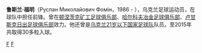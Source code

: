 {{NoteTA
|G1=football
|G2=uefa
}}
{{Infobox football biography
|                name = 鲁斯兰·福明<br />Ruslan Fomin
|               image = Rusfomin.jpg
|          image_size = 200px
| fullname    = Ruslan Mykolayovych Fomin
| birth_date  = {{birth date and age|df=yes|1986|3|2}}
|         birth_place = [[苏联|苏联]][[哈尔科夫州|哈尔科夫州]][[洛佐瓦|洛佐瓦]]
|              height = {{height|m=1.87}}
|        currentclub  =
|          clubnumber =
|            position = [[前锋|前锋]]
| youthyears1 = 2002–2004
| youthclubs1 = [[哈爾科夫冶金工人足球俱樂部|哈爾科夫冶金工人]]
| years1 = 2002–2005 | clubs1 = [[哈爾科夫兵工廠足球會|哈爾科夫兵工廠]]                  | caps1 = 25 | goals1 =  4
| years2 = 2005–2011 | clubs2 = [[頓內次克礦工足球俱樂部|頓內次克礦工]]                | caps2 = 22 | goals2 =  2
| years3 = 2005      | clubs3 = [[FC_Shakhtar-2_Donetsk|Shakhtar-2 Donetsk]]            | caps3 = 13 | goals3 =  2
| years4 = 2005–2008 | clubs4 = → [[哈爾科夫冶金工人足球俱樂部|哈爾科夫冶金工人]] (loan)       | caps4 = 56 | goals4 = 12
| years5 = 2010–2011 | clubs5 = → [[盧甘斯克索爾亞足球俱樂部|盧甘斯克索爾亞]] (loan)             | caps5 = 14 | goals5 =  3
| years6 = 2011–2014 | clubs6 = [[伊利奇維茨足球俱樂部|伊利奇維茨]]        | caps6 = 56 | goals6 = 11
| years7 = 2014–2015 | clubs7 = [[敖德萨黑海人足球俱乐部|敖德萨黑海人]]            | caps7 = 13 | goals7 =  3
| years8 = 2015      | clubs8 = [[卡巴拉足球會|卡巴拉]]                                    | caps8 = 15 | goals8 =  0
| years9  = 2015      | clubs9  = [[阿特勞足球會|阿特勞]]                                    | caps9  = 12 | goals9  =  0
| years10 = 2016      | clubs10 = [[斯米尔尼阿波罗足球俱乐部|斯米尔尼阿波罗]]                  | caps10 = 6  | goals10 =  0
| nationalyears1 = 2004
| nationalyears2 = 2004–2005
| nationalyears3 = 2005
| nationalyears4 = 2005–2008
| nationalteam1  = [[Ukraine_national_under-18_football_team|乌克兰U18]]
| nationalteam2  = [[Ukraine_national_under-19_football_team|乌克兰U19]]
| nationalteam3  = [[Ukraine_national_under-21_football_team|乌克兰U20]]
| nationalteam4  = [[乌克兰21岁以下国家足球队|乌克兰U21]]
| nationalcaps1  =   2
| nationalcaps2  =  10
| nationalcaps3  =   1
| nationalcaps4  =  20
| nationalgoals1 =   0
| nationalgoals2 =   5
| nationalgoals3 =   0
| nationalgoals4 =   7
| pcupdate = 2015年6月22日
| ntupdate = 2015年6月12日
}}
'''鲁斯兰·福明'''（Руслан Миколайович Фомін，1986 - ），乌克兰足球运动员，在球队中担任前锋。曾在[[顿涅茨克矿工足球俱乐部|顿涅茨克矿工足球俱乐部]]、[[哈尔科夫冶金足球俱乐部|哈尔科夫冶金足球俱乐部]]、[[卢甘斯克日出足球俱乐部|卢甘斯克日出足球俱乐部]]效力。他还曾是[[乌克兰21岁以下国家足球队|乌克兰21岁以下国家足球队]]队员。至2015年共取得30多粒入球。

[[Category:1986年出生|F]]
[[Category:乌克兰足球运动员|F]]